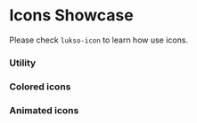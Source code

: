 
<h1>Icons Showcase</h1>

Please check `lukso-icon` to learn how use icons.

<Meta title="Design System/Icons" />

### **Utility**

<div class="pt-4">
  <IconGallery>
    <IconItem name="add-photo">
      <lukso-icon name="add-photo" size="medium"></lukso-icon>
    </IconItem>
    <IconItem name="arrow-down-lg">
      <lukso-icon name="arrow-down-lg" size="medium"></lukso-icon>
    </IconItem>
    <IconItem name="arrow-down-sm">
      <lukso-icon name="arrow-down-sm" size="medium"></lukso-icon>
    </IconItem>
    <IconItem name="arrow-left-lg">
      <lukso-icon name="arrow-left-lg" size="medium"></lukso-icon>
    </IconItem>
    <IconItem name="arrow-left-sm">
      <lukso-icon name="arrow-left-sm" size="medium"></lukso-icon>
    </IconItem>
    <IconItem name="arrow-right-lg">
      <lukso-icon name="arrow-right-lg" size="medium"></lukso-icon>
    </IconItem>
    <IconItem name="arrow-right-sm">
      <lukso-icon name="arrow-right-sm" size="medium"></lukso-icon>
    </IconItem>
    <IconItem name="arrow-up-lg">
      <lukso-icon name="arrow-up-lg" size="medium"></lukso-icon>
    </IconItem>
    <IconItem name="arrow-up-sm">
      <lukso-icon name="arrow-up-sm" size="medium"></lukso-icon>
    </IconItem>
    <IconItem name="barbell-outline">
      <lukso-icon name="barbell-outline" size="medium"></lukso-icon>
    </IconItem>
    <IconItem name="bulb-outline">
      <lukso-icon name="bulb-outline" size="medium"></lukso-icon>
    </IconItem>
    <IconItem name="camera">
      <lukso-icon name="camera" size="medium"></lukso-icon>
    </IconItem>
    <IconItem name="clipboard">
      <lukso-icon name="clipboard" size="medium"></lukso-icon>
    </IconItem>
    <IconItem name="clock">
      <lukso-icon name="clock" size="medium"></lukso-icon>
    </IconItem>
    <IconItem name="close-lg">
      <lukso-icon name="close-lg" size="medium"></lukso-icon>
    </IconItem>
    <IconItem name="close-sm">
      <lukso-icon name="close-sm" size="medium"></lukso-icon>
    </IconItem>
    <IconItem name="cloud">
      <lukso-icon name="cloud" size="medium"></lukso-icon>
    </IconItem>
    <IconItem name="compass-outline">
      <lukso-icon name="compass-outline" size="medium"></lukso-icon>
    </IconItem>
    <IconItem name="complete-filled">
      <lukso-icon
        name="complete-filled"
        size="medium"
        secondary-color="neutral-100"
      ></lukso-icon>
    </IconItem>
    <IconItem name="complete-outline">
      <lukso-icon name="complete-outline" size="medium"></lukso-icon>
    </IconItem>
    <IconItem name="connect">
      <lukso-icon name="connect" size="medium"></lukso-icon>
    </IconItem>
    <IconItem name="connections">
      <lukso-icon name="connections" size="medium"></lukso-icon>
    </IconItem>
    <IconItem name="contract-lock">
      <lukso-icon name="contract-lock" size="medium"></lukso-icon>
    </IconItem>
    <IconItem name="contract-signed">
      <lukso-icon
        name="contract-signed"
        size="medium"
        secondary-color="neutral-20"
      ></lukso-icon>
    </IconItem>
    <IconItem name="controller">
      <lukso-icon name="controller" size="medium"></lukso-icon>
    </IconItem>
    <IconItem name="copy">
      <lukso-icon name="copy" size="medium"></lukso-icon>
    </IconItem>
    <IconItem name="cross-filled">
      <lukso-icon
        name="cross-filled"
        size="medium"
        secondary-color="neutral-100"
      ></lukso-icon>
    </IconItem>
    <IconItem name="cross-outline">
      <lukso-icon name="cross-outline" size="medium"></lukso-icon>
    </IconItem>
    <IconItem name="desktop-sharp">
      <lukso-icon name="desktop-sharp" size="medium"></lukso-icon>
    </IconItem>
    <IconItem name="dots">
      <lukso-icon name="dots" size="medium"></lukso-icon>
    </IconItem>
    <IconItem name="edit">
      <lukso-icon name="edit" size="medium"></lukso-icon>
    </IconItem>
    <IconItem name="error">
      <lukso-icon name="error" size="medium"></lukso-icon>
    </IconItem>
    <IconItem name="expand">
      <lukso-icon name="expand" size="medium"></lukso-icon>
    </IconItem>
    <IconItem name="extension">
      <lukso-icon name="extension" size="medium"></lukso-icon>
    </IconItem>
    <IconItem name="eye-hide">
      <lukso-icon name="eye-hide" size="medium"></lukso-icon>
    </IconItem>
    <IconItem name="eye-show">
      <lukso-icon name="eye-show" size="medium"></lukso-icon>
    </IconItem>
    <IconItem name="filter">
      <lukso-icon name="filter" size="medium"></lukso-icon>
    </IconItem>
    <IconItem name="fish-outline">
      <lukso-icon name="fish-outline" size="medium"></lukso-icon>
    </IconItem>
    <IconItem name="flip">
      <lukso-icon name="flip" size="medium"></lukso-icon>
    </IconItem>
    <IconItem name="globe">
      <lukso-icon name="globe" size="medium"></lukso-icon>
    </IconItem>
    <IconItem name="hamburger">
      <lukso-icon name="hamburger" size="medium"></lukso-icon>
    </IconItem>
    <IconItem name="infinite">
      <lukso-icon name="infinite" size="medium"></lukso-icon>
    </IconItem>
    <IconItem name="information">
      <lukso-icon name="information" size="medium"></lukso-icon>
    </IconItem>
    <IconItem name="key-outline">
      <lukso-icon name="key-outline" size="medium"></lukso-icon>
    </IconItem>
    <IconItem name="link">
      <lukso-icon name="link" size="medium"></lukso-icon>
    </IconItem>
    <IconItem name="link-1">
      <lukso-icon name="link-1" size="medium"></lukso-icon>
    </IconItem>
    <IconItem name="link-2">
      <lukso-icon
        name="link-2"
        size="medium"
        secondary-color="neutral-100"
      ></lukso-icon>
    </IconItem>
    <IconItem name="link-3">
      <lukso-icon name="link-3" size="medium"></lukso-icon>
    </IconItem>
    <IconItem name="link-4">
      <lukso-icon
        name="link-4"
        size="medium"
        secondary-color="neutral-100"
      ></lukso-icon>
    </IconItem>
    <IconItem name="loading">
      <lukso-icon name="loading" size="medium"></lukso-icon>
    </IconItem>
    <IconItem name="location">
      <lukso-icon name="location" size="medium"></lukso-icon>
    </IconItem>
    <IconItem name="locked">
      <lukso-icon name="locked" size="medium"></lukso-icon>
    </IconItem>
    <IconItem name="login">
      <lukso-icon name="login" size="medium"></lukso-icon>
    </IconItem>
    <IconItem name="login-2">
      <lukso-icon name="login-2" size="medium"></lukso-icon>
    </IconItem>
    <IconItem name="login-3">
      <lukso-icon name="login-3" size="medium"></lukso-icon>
    </IconItem>
    <IconItem name="logo-chrome">
      <lukso-icon name="logo-chrome" size="medium"></lukso-icon>
    </IconItem>
    <IconItem name="logo-brave">
      <lukso-icon
        name="logo-brave"
        size="medium"
        secondary-color="neutral-100"
      ></lukso-icon>
    </IconItem>
    <IconItem name="logo-edge">
      <lukso-icon name="logo-edge" size="medium"></lukso-icon>
    </IconItem>
    <IconItem name="logo-firefox">
      <lukso-icon name="logo-firefox" size="medium"></lukso-icon>
    </IconItem>
    <IconItem name="logo-opera">
      <lukso-icon name="logo-opera" size="medium"></lukso-icon>
    </IconItem>
    <IconItem name="logo-safari">
      <lukso-icon name="logo-safari" size="medium"></lukso-icon>
    </IconItem>
    <IconItem name="mail">
      <lukso-icon name="mail" size="medium"></lukso-icon>
    </IconItem>
    <IconItem name="menu-1">
      <lukso-icon name="menu-1" size="medium"></lukso-icon>
    </IconItem>
    <IconItem name="menu-2">
      <lukso-icon name="menu-2" size="medium"></lukso-icon>
    </IconItem>
    <IconItem name="migrate">
      <lukso-icon name="migrate" size="medium"></lukso-icon>
    </IconItem>
    <IconItem name="minimize">
      <lukso-icon name="minimize" size="medium"></lukso-icon>
    </IconItem>
    <IconItem name="network">
      <lukso-icon name="network" size="medium"></lukso-icon>
    </IconItem>
    <IconItem name="notifications">
      <lukso-icon name="notifications" size="medium"></lukso-icon>
    </IconItem>
    <IconItem name="phone-portrait-outline">
      <lukso-icon name="phone-portrait-outline" size="medium"></lukso-icon>
    </IconItem>
    <IconItem name="pin">
      <lukso-icon name="pin" size="medium"></lukso-icon>
    </IconItem>
    <IconItem name="play-filled">
      <lukso-icon name="play-filled" size="medium"></lukso-icon>
    </IconItem>
    <IconItem name="play-outline">
      <lukso-icon name="play-outline" size="medium"></lukso-icon>
    </IconItem>
    <IconItem name="plus">
      <lukso-icon name="plus" size="medium"></lukso-icon>
    </IconItem>
    <IconItem name="profile-add">
      <lukso-icon name="profile-add" size="medium"></lukso-icon>
    </IconItem>
    <IconItem name="profile-export">
      <lukso-icon name="profile-export" size="medium"></lukso-icon>
    </IconItem>
    <IconItem name="profile-import">
      <lukso-icon name="profile-import" size="medium"></lukso-icon>
    </IconItem>
    <IconItem name="profile-recovery">
      <lukso-icon name="profile-recovery" size="medium"></lukso-icon>
    </IconItem>
    <IconItem name="profile-recovery-2">
      <lukso-icon
        name="profile-recovery-2"
        size="medium"
        secondary-color="neutral-100"
      ></lukso-icon>
    </IconItem>
    <IconItem name="profile-restore">
      <lukso-icon name="profile-restore" size="medium"></lukso-icon>
    </IconItem>
    <IconItem name="profile">
      <lukso-icon name="profile" size="medium"></lukso-icon>
    </IconItem>
    <IconItem name="qr-code">
      <lukso-icon
        name="qr-code"
        size="medium"
        secondary-color="neutral-100"
      ></lukso-icon>
    </IconItem>
    <IconItem name="relayer">
      <lukso-icon name="relayer" size="medium"></lukso-icon>
    </IconItem>
    <IconItem name="reload">
      <lukso-icon name="reload" size="medium"></lukso-icon>
    </IconItem>
    <IconItem name="return-down">
      <lukso-icon name="return-down" size="medium"></lukso-icon>
    </IconItem>
    <IconItem name="return-left">
      <lukso-icon name="return-left" size="medium"></lukso-icon>
    </IconItem>
    <IconItem name="return-right">
      <lukso-icon name="return-right" size="medium"></lukso-icon>
    </IconItem>
    <IconItem name="return-up">
      <lukso-icon name="return-up" size="medium"></lukso-icon>
    </IconItem>
    <IconItem name="search">
      <lukso-icon name="search" size="medium"></lukso-icon>
    </IconItem>
    <IconItem name="settings">
      <lukso-icon name="settings" size="medium"></lukso-icon>
    </IconItem>
    <IconItem name="smart-contract-doc">
      <lukso-icon name="smart-contract-doc" size="medium"></lukso-icon>
    </IconItem>
    <IconItem name="smart-contract">
      <lukso-icon name="smart-contract" size="medium"></lukso-icon>
    </IconItem>
    <IconItem name="spinner">
      <lukso-icon name="spinner" size="medium"></lukso-icon>
    </IconItem>
    <IconItem name="star-filled">
      <lukso-icon name="star-filled" size="medium"></lukso-icon>
    </IconItem>
    <IconItem name="star-outline">
      <lukso-icon name="star-outline" size="medium"></lukso-icon>
    </IconItem>
    <IconItem name="step-dot">
      <lukso-icon
        name="step-dot"
        size="medium"
        secondary-color="neutral-100"
      ></lukso-icon>
    </IconItem>
    <IconItem name="step-progress">
      <lukso-icon
        name="step-progress"
        size="medium"
        secondary-color="neutral-100"
      ></lukso-icon>
    </IconItem>
    <IconItem name="steps">
      <lukso-icon name="steps" size="medium"></lukso-icon>
    </IconItem>
    <IconItem name="switched">
      <lukso-icon name="switched" size="medium"></lukso-icon>
    </IconItem>
    <IconItem name="tick">
      <lukso-icon name="tick" size="medium"></lukso-icon>
    </IconItem>
    <IconItem name="timer-outline">
      <lukso-icon name="timer-outline" size="medium"></lukso-icon>
    </IconItem>
    <IconItem name="transaction-receive">
      <lukso-icon name="transaction-receive" size="medium"></lukso-icon>
    </IconItem>
    <IconItem name="transaction-send">
      <lukso-icon name="transaction-send" size="medium"></lukso-icon>
    </IconItem>
    <IconItem name="transfer">
      <lukso-icon name="transfer" size="medium"></lukso-icon>
    </IconItem>
    <IconItem name="trash">
      <lukso-icon name="trash" size="medium"></lukso-icon>
    </IconItem>
    <IconItem name="turn-down">
      <lukso-icon name="turn-down" size="medium"></lukso-icon>
    </IconItem>
    <IconItem name="turn-left">
      <lukso-icon name="turn-left" size="medium"></lukso-icon>
    </IconItem>
    <IconItem name="turn-right">
      <lukso-icon name="turn-right" size="medium"></lukso-icon>
    </IconItem>
    <IconItem name="turn-up">
      <lukso-icon name="turn-up" size="medium"></lukso-icon>
    </IconItem>
    <IconItem name="unlocked">
      <lukso-icon name="unlocked" size="medium"></lukso-icon>
    </IconItem>
    <IconItem name="wallet-outline">
      <lukso-icon name="wallet-outline" size="medium"></lukso-icon>
    </IconItem>
    <IconItem name="warning-round">
      <lukso-icon name="warning-round" size="medium"></lukso-icon>
    </IconItem>
    <IconItem name="warning-triangle">
      <lukso-icon name="warning-triangle" size="medium"></lukso-icon>
    </IconItem>
  </IconGallery>
</div>

### **Colored icons**

<div class="pt-4">
  <IconGallery>
    <IconItem name="google-color">
      <lukso-icon name="google-color" size="medium"></lukso-icon>
    </IconItem>
    <IconItem name="lyx-logo">
      <lukso-icon name="lyx-logo" size="medium"></lukso-icon>
    </IconItem>
    <IconItem name="eth-logo">
      <lukso-icon name="eth-logo" size="medium"></lukso-icon>
    </IconItem>
    <IconItem name="progress-complete">
      <lukso-icon name="progress-complete" size="medium"></lukso-icon>
    </IconItem>
  </IconGallery>
</div>

### **Animated icons**

<div class="pt-4">
  <IconGallery>
    <IconItem name="progress-indicator">
      <lukso-icon name="progress-indicator" size="medium"></lukso-icon>
    </IconItem>
    <IconItem name="progress-indicator-alt">
      <lukso-icon name="progress-indicator-alt" size="medium"></lukso-icon>
    </IconItem>
    <IconItem name="pulse-dot">
      <lukso-icon name="pulse-dot"></lukso-icon>
    </IconItem>
    <IconItem name="complete-filled-fade-in">
      <lukso-icon name="complete-filled-fade-in"></lukso-icon>
    </IconItem>
  </IconGallery>
</div>
